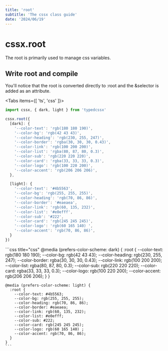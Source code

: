 ```yaml
---
title: 'root'
subtitle: 'The cssx class guide'
date: '2024/06/19'
---
```


<TocBot />

# cssx.root
The root is primarily used to manage css variables.

## Write root and compile
You'll notice that the root is converted directly to :root and the &selector is added as an attribute.

<Tabs items={[ 'ts', 'css' ]}>
  <Tab>
  ```ts title="global.ts"
  import cssx, { dark, light } from 'typedcssx'

  cssx.root({
    [dark]: {
      '--color-text': 'rgb(180 180 190)',
      '--color-bg': 'rgb(42 43 43)',
      '--color-heading': 'rgb(230, 255, 247)',
      '--color-border': 'rgba(30, 30, 30, 0.43)',
      '--color-link': 'rgb(100 200 200)',
      '--color-list': 'rgba(80, 87, 80, 0.3)',
      '--color-sub': 'rgb(220 220 220)',
      '--color-card': 'rgba(33, 33, 33, 0.3)',
      '--color-logo': 'rgb(100 220 200)',
      '--color-accent': 'rgb(206 206 206)',
    },

    [light]: {
      '--color-text': '#4b5563',
      '--color-bg': 'rgb(255, 255, 255)',
      '--color-heading': 'rgb(70, 86, 86)',
      '--color-border': '#eaeaea',
      '--color-link': 'rgb(60, 135, 232)',
      '--color-list': '#e0efff',
      '--color-sub': '#222',
      '--color-card': 'rgb(245 245 245)',
      '--color-logo': 'rgb(60 165 140) ',
      '--color-accent': 'rgb(70, 86, 86)',
    }
  })
  ```
  </Tab>
  <Tab>
    ```css title="css"
    @media (prefers-color-scheme: dark) {
      :root {
        --color-text: rgb(180 180 190);
        --color-bg: rgb(42 43 43);
        --color-heading: rgb(230, 255, 247);
        --color-border: rgba(30, 30, 30, 0.43);
        --color-link: rgb(100 200 200);
        --color-list: rgba(80, 87, 80, 0.3);
        --color-sub: rgb(220 220 220);
        --color-card: rgba(33, 33, 33, 0.3);
        --color-logo: rgb(100 220 200);
        --color-accent: rgb(206 206 206);
      }
    }

    @media (prefers-color-scheme: light) {
      :root {
        --color-text: #4b5563;
        --color-bg: rgb(255, 255, 255);
        --color-heading: rgb(70, 86, 86);
        --color-border: #eaeaea;
        --color-link: rgb(60, 135, 232);
        --color-list: #e0efff;
        --color-sub: #222;
        --color-card: rgb(245 245 245);
        --color-logo: rgb(60 165 140) ;
        --color-accent: rgb(70, 86, 86);
      }
    }
    ```
  </Tab>
</Tabs>
